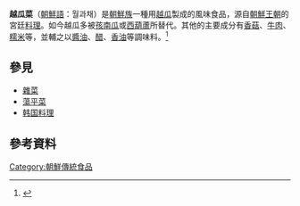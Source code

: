 {{Infobox Korean name
|img=Korean cuisine-Wolgwachae-Shredded Oriental pickling melon-01B.jpg
|caption=A plate of ''wolgwachae''
|hangul = 월과채
|hanja = {{linktext|越|瓜|菜}}
|rr = wolgwachae
|mr = wolkwach'ae
|}}
'''越瓜菜'''（[[朝鮮語|朝鮮語]]：월과채）是[[朝鮮族|朝鮮族]]一種用[[越瓜|越瓜]]製成的風味食品，源自[[朝鮮王朝|朝鮮王朝]]的宮廷[[韓國料理|料理]]。如今越瓜多被[[孩南瓜|孩南瓜]]或[[西葫蘆|西葫蘆]]所替代。其他的主要成分有[[香菇|香菇]]、[[牛肉|牛肉]]、[[糯米|糯米]]等，並輔之以[[醬油|醬油]]、[[醋|醋]]、[[香油|香油]]等調味料。<ref>{{Cite web |url=http://www.doopedia.co.kr/?masterno=7145188&contentno=145188 |title=채과 菜果 Cucumis melo var. conomon |accessdate=2011-06-20 |archive-date=2012-06-09 |archive-url=https://web.archive.org/web/20120609144855/http://www.doopedia.co.kr/?masterno=7145188&contentno=145188 |dead-url=no }}</ref>

==參見==
*[[雜菜|雜菜]]
*[[蕩平菜|蕩平菜]]
*[[韩国料理|韩国料理]]

==參考資料==
<references/>

{{food-stub}}

[[Category:朝鮮傳統食品|Category:朝鮮傳統食品]]